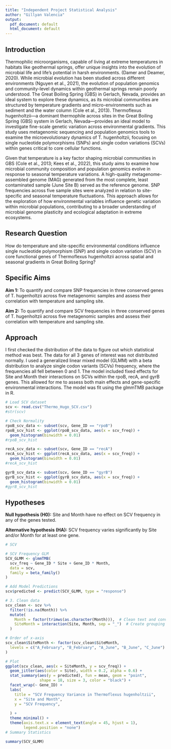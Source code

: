 ```yaml
---
title: "Independent Project Statistical Analysis"
author: "Gillyan Valencia"
output:
  pdf_document: default
  html_document: default
---
```

## Introduction

Thermophilic microorganisms, capable of living at extreme temperatures in habitats like geothermal springs, offer unique insights into the evolution of microbial life and life’s potential in harsh environments. (Damer and Deamer, 2020). While microbial evolution has been studied across different environments (Nguyen et al., 2021), the evolution of population genomics and community-level dynamics within geothermal springs remain poorly understood. The Great Boiling Spring (GBS) in Gerlach, Nevada, provides an ideal system to explore these dynamics, as its microbial communities are structured by temperature gradients and micro-environments such as sediment and the water column (Cole et al., 2013). Thermoflexus hugenholtzii—a dominant thermophile across sites in the Great Boiling Spring (GBS) system in Gerlach, Nevada—provides an ideal model to investigate fine-scale genetic variation across environmental gradients. This study uses metagenomic sequencing and population genomics tools to examine the microevolutionary dynamics of T. hugenholtzii, focusing on single nucleotide polymorphisms (SNPs) and single codon variations (SCVs) within genes critical to core cellular functions. 

Given that temperature is a key factor shaping microbial communities in GBS (Cole et al., 2013; Kees et al., 2022), this study aims to examine how microbial community composition and population genomics evolve in response to seasonal temperature variations. A high-quality metagenome-assembled genome (MAG) generated from the most complete, least contaminated sample (June Site B) served as the reference genome. SNP frequencies across five sample sites were analyzed in relation to site-specific and seasonal temperature fluctuations. This approach allows for the exploration of how environmental variables influence genetic variation within microbial populations, contributing to a broader understanding of microbial genome plasticity and ecological adaptation in extreme ecosystems.

## Research Question

How do temperature and site-specific environmental conditions influence single nucleotide polymorphism (SNP) and single codon variation (SCV) in core functional genes of Thermoflexus hugenholtzii across spatial and seasonal gradients in Great Boiling Spring?

## Specific Aims

**Aim 1: **
To quantify and compare SNP frequencies in three conserved genes of T. hugenholtzii across five metagenomic samples and assess their correlation with temperature and sampling site.

**Aim 2:**
To quantify and compare SCV frequencies in three conserved genes of T. hugenholtzii across five metagenomic samples and assess their correlation with temperature and sampling site.

## Approach

I first checked the distribution of the data to figure out which statistical method was best. The data for all 3 genes of interest was not distributed normally. I used a generalized linear mixed model (GLMM) with a beta distribution to analyze single codon variants (SCVs) frequency, where the frequencies all fell between 0 and 1. The model included fixed effects for Site and Month their interactions on SCVs within the rpoB, recA, and gyrB genes. This allowed for me to assess both main effects and gene-specific environmental interactions. The model was fit using the glmmTMB package in R.

```r
# Load SCV dataset
scv <- read.csv("Thermo_Hugo_SCV.csv")
#str(scv)
```


```r
# Check Normality
rpoB_scv_data <- subset(scv, Gene_ID == "rpoB")
rpoB_scv_hist <- ggplot(rpoB_scv_data, aes(x = scv_freq)) +
  geom_histogram(binwidth = 0.01)
#rpoB_scv_hist

recA_scv_data <- subset(scv, Gene_ID == "recA")
recA_scv_hist <- ggplot(recA_scv_data, aes(x = scv_freq)) +
  geom_histogram(binwidth = 0.01)
#recA_scv_hist

gyrB_scv_data <- subset(scv, Gene_ID == "gyrB")
gyrB_scv_hist <- ggplot(gyrB_scv_data, aes(x = scv_freq)) +
  geom_histogram(binwidth = 0.01)
#gyrB_scv_hist
```

## Hypotheses
**Null hypothesis (H0):**
Site and Month have no effect on SCV frequency in any of the genes tested.

**Alternative hypothesis (HA):**
SCV frequency varies significantly by Site and/or Month for at least one gene.

```r
# SCV

# SCV Frequency GLM
SCV_GLMM <- glmmTMB(
  scv_freq ~ Gene_ID * Site + Gene_ID * Month,
  data = scv,
  family = beta_family()
)

# Add Model Predictions
scv$predicted <- predict(SCV_GLMM, type = "response")

# 3. Clean data
scv_clean <- scv %>%
  filter(!is.na(Month)) %>%
  mutate(
    Month = factor(trimws(as.character(Month))),  # Clean text and convert to factor
    SiteMonth = interaction(Site, Month, sep = "_")  # Create grouping variable
  )

# Order of x-axis
scv_clean$SiteMonth <- factor(scv_clean$SiteMonth,
  levels = c("A_February", "B_February", "A_June", "B_June", "C_June")
)
```

```r

# Plot
ggplot(scv_clean, aes(x = SiteMonth, y = scv_freq)) +
  geom_jitter(aes(color = Site), width = 0.2, alpha = 0.6) +
  stat_summary(aes(y = predicted), fun = mean, geom = "point",
               shape = 18, size = 3, color = "black") +
  facet_wrap(~ Gene_ID) +
  labs(
    title = "SCV Frequency Variance in Thermoflexus hugenholtzii",
    x = "Site and Month",
    y = "SCV Frequency",
    
  ) +
  theme_minimal() +
  theme(axis.text.x = element_text(angle = 45, hjust = 1),
        legend.position = "none")
# Summary Statistics

summary(SCV_GLMM)
```
